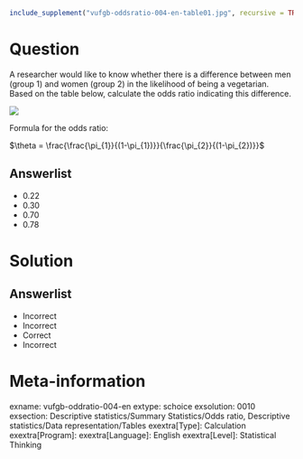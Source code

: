 ```r
include_supplement("vufgb-oddsratio-004-en-table01.jpg", recursive = TRUE)
```

Question
========
  
A researcher would like to know whether there is a difference between men (group 1) and women (group 2) in the likelihood of being a vegetarian. Based on the table below, calculate the odds ratio indicating this difference.

![](vufgb-oddsratio-004-en-table01.jpg)

Formula for the odds ratio:

$\theta = \frac{\frac{\pi_{1}}{(1-\pi_{1})}}{\frac{\pi_{2}}{(1-\pi_{2})}}$
  
Answerlist
----------
* 0.22 
* 0.30 
* 0.70
* 0.78

Solution
========

Answerlist
----------
* Incorrect
* Incorrect
* Correct
* Incorrect

Meta-information
================
exname: vufgb-oddratio-004-en
extype: schoice
exsolution: 0010
exsection: Descriptive statistics/Summary Statistics/Odds ratio, Descriptive statistics/Data representation/Tables
exextra[Type]: Calculation
exextra[Program]: 
exextra[Language]: English
exextra[Level]: Statistical Thinking
